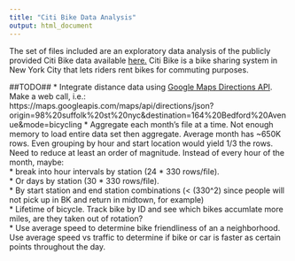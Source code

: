 ```yaml
---
title: "Citi Bike Data Analysis"
output: html_document
---
```


The set of files included are an exploratory data analysis of the publicly
provided Citi Bike data available [here.](http://www.citibikenyc.com/system-data)
Citi Bike is a bike sharing system in New York City that lets riders rent 
bikes for commuting purposes.

##TODO##
*  Integrate distance data using [Google Maps Directions API][1]. Make a web
call, i.e.:  
https://maps.googleapis.com/maps/api/directions/json?origin=98%20suffolk%20st%20nyc&destination=164%20Bedford%20Avenue&mode=bicycling
*  Aggregate each month's file at a time. Not enough memory to load entire data
set then aggregate. Average month has ~650K rows. Even grouping by hour and 
start location would yield 1/3 the rows. Need to reduce at least an order of 
magnitude. Instead of every hour of the month, maybe:  
    * break into hour intervals by station (24 * 330 rows/file).  
    * Or days by station (30 * 330 rows/file).  
    * By start station and end station combinations (< (330^2) since people will 
  not pick up in BK and return in midtown, for example)  
*  Lifetime of bicycle. Track bike by ID and see which bikes accumlate more miles, are they taken out of rotation?  
*  Use average speed to determine bike friendliness of an a neighborhood. Use average speed vs traffic to determine if bike or car is faster as certain points throughout the day.


[1]: https://developers.google.com/maps/documentation/directions/intro
